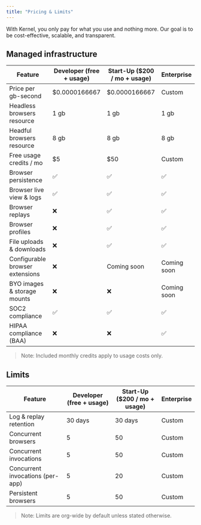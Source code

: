 ```yaml
---
title: "Pricing & Limits"
---
```


With Kernel, you only pay for what you use and nothing more. Our goal is to be cost-effective, scalable, and transparent.

## Managed infrastructure

| Feature | Developer (free + usage) | Start-Up ($200 / mo + usage) | Enterprise |
| --- | --- | --- | --- |
| Price per gb-second | $0.0000166667 | $0.0000166667 | Custom |
| Headless browsers resource | 1 gb | 1 gb | 1 gb |
| Headful browsers resource | 8 gb | 8 gb | 8 gb |
| Free usage credits / mo | $5 | $50 | Custom |
| Browser persistence | ✅ | ✅ | ✅ |
| Browser live view & logs | ✅ | ✅ | ✅ |
| Browser replays | ❌ | ✅ | ✅ |
| Browser profiles | ❌ | ✅ | ✅ |
| File uploads & downloads | ❌ | ✅ | ✅ |
| Configurable browser extensions | ❌ | Coming soon | Coming soon |
| BYO images & storage mounts | ❌ | ❌ | Coming soon |
| SOC2 compliance | ✅ | ✅ | ✅ |
| HIPAA compliance (BAA) | ❌ | ❌ | ✅ |

> Note: Included monthly credits apply to usage costs only.

## Limits

| Feature | Developer (free + usage) | Start-Up ($200 / mo + usage) | Enterprise |
| --- | --- | --- | --- |
| Log & replay retention | 30 days | 30 days | Custom |
| Concurrent browsers | 5 | 50 | Custom |
| Concurrent invocations | 5 | 50 | Custom |
| Concurrent invocations (per-app) | 5 | 20 | Custom |
| Persistent browsers | 5 | 50 | Custom |

> Note: Limits are org-wide by default unless stated otherwise.
